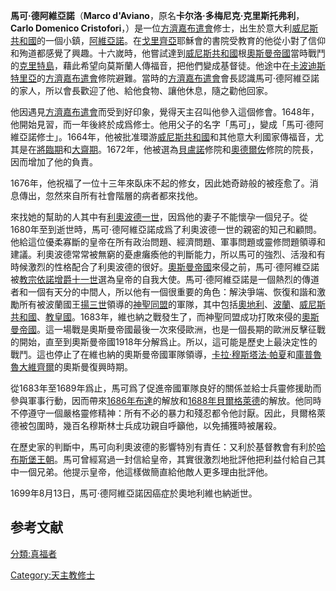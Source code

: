{{refimprove|time=2015-11-30T03:08:28+00:00}}
{{Infobox saint
|name=馬可·德阿維亞諾
|birth_date=1631年11月17日

|death_date=1699年8月13日
|feast_day=8月13日
|venerated_in=
|image=Marco d'Aviano.jpg
|imagesize=100px
|caption=馬可·德阿維亞諾
|birth_place=[[威尼斯共和國|威尼斯共和國]][[阿維亞諾|阿維亞諾]]
|death_place=[[奧地利大公國|奧地利大公國]][[維也納|維也納]]
|titles=真福
|beatified_date=2003年
|beatified_place=
|beatified_by=[[若望·保祿二世|若望·保祿二世]]
|canonized_date=
|canonized_place=
|canonized_by=
|attributes=
|patronage=
|major_shrine=
|suppressed_date=
|issues=
}}
'''馬可·德阿維亞諾'''（'''Marco d'Aviano'''，原名'''卡尔洛·多梅尼克·克里斯托弗利'''，'''Carlo Domenico Cristofori'''，{{bd|1631年|11月17日|1699年|8月13日}}）是一位[[方濟嘉布遣會|方濟嘉布遣會]]修士，出生於意大利[[威尼斯共和國|威尼斯共和國]]的一個小鎮，[[阿維亞諾|阿維亞諾]]。在[[戈里齊亞|戈里齊亞]]耶穌會的書院受教育的他從小對了信仰和殉道都感覺了興趣。十六嵗時，他嘗試達到[[威尼斯共和國|威尼斯共和國]]根[[奧斯曼帝國|奧斯曼帝國]]當時戰鬥的[[克里特島|克里特島]]，藉此希望向莫斯蘭人傳福音，把他們變成基督徒。他途中在[[卡波迪斯特里亞|卡波迪斯特里亞]]的[[方濟嘉布遣會|方濟嘉布遣會]]修院避難。當時的[[方濟嘉布遣會|方濟嘉布遣會]]會長認識馬可·德阿維亞諾的家人，所以會長歡迎了他、給他食物、讓他休息，隨之勸他回家。

他因遇見[[方濟嘉布遣會|方濟嘉布遣會]]而受到好印象，覺得天主召叫他參入這個修會。1648年，他開始見習，而一年後終於成爲修士。他用父子的名字「馬可」，變成「馬可·德阿維亞諾修士」。1664年，他被批准環游[[威尼斯共和國|威尼斯共和國]]和其他意大利國家傳福音，尤其是在[[將臨期|將臨期]]和[[大齋期|大齋期]]。1672年，他被選為[[貝盧諾|貝盧諾]]修院和[[奧德爾佐|奧德爾佐]]修院的院長，因而增加了他的負責。

1676年，他祝福了一位十三年來臥床不起的修女，因此她奇跡般的被痊愈了。消息傳出，忽然來自所有社會階層的病者都來找他。

來找她的幫助的人其中有[[利奧波德一世_(神聖羅馬帝國)|利奧波德一世]]，因爲他的妻子不能懷孕一個兒子。從1680年至到逝世時，馬可·德阿維亞諾成爲了利奧波德一世的親密的知己和顧問。他給這位優柔寡斷的皇帝在所有政治問題、經濟問題、軍事問題或靈修問題領導和建議。利奧波德常常被無窮的憂慮癱瘓他的判斷能力，所以馬可的強烈、活潑和有時候激烈的性格配合了利奧波德的很好。[[奧斯曼帝國|奧斯曼帝國]]來侵之前，馬可·德阿維亞諾被[[教宗依諾增爵十一世|教宗依諾增爵十一世]]選為皇帝的自我大使。馬可·德阿維亞諾是一個熱烈的傳道者和一個有天分的中間人，所以他有一個很重要的角色：解決爭端、恢復和諧和激勵所有被波蘭國王[[揚三世_(波蘭)|揚三世]]領導的[[神聖同盟（1684年）|神聖同盟]]的軍隊，其中包括[[奧地利|奧地利]]、[[波蘭|波蘭]]、[[威尼斯共和國|威尼斯共和國]]、[[教皇國|教皇國]]。1683年，維也納之戰發生了，而神聖同盟成功打敗來侵的[[奧斯曼帝國|奧斯曼帝國]]。這一場戰是奧斯曼帝國最後一次來侵歐洲，也是一個長期的歐洲反擊征戰的開始，直至到奧斯曼帝國1918年分解爲止。所以，這可能是歷史上最決定性的戰鬥。這也停止了在維也納的奧斯曼帝國軍隊領導，[[卡拉·穆斯塔法·帕夏|卡拉·穆斯塔法·帕夏]]和[[庫普魯魯|庫普魯魯]][[大維齊爾|大維齊爾]]的奧斯曼復興時期。

從1683年至1689年爲止，馬可爲了促進帝國軍隊良好的關係並給士兵靈修援助而參與軍事行動，因而帶來[[布達之戰（1686年）|1686年布達]]的解放和[[貝爾格萊德之戰（1688年）|1688年貝爾格萊德]]的解放。他同時不停遵守一個嚴格靈修精神：所有不必的暴力和殘忍都令他討厭。因此，貝爾格萊德被包圍時，幾百名穆斯林士兵成功親自呼籲他，以免捕獲時被屠殺。

在歷史家的判斷中，馬可向利奧波德的影響特別有責任：又利於基督教會有利於[[哈布斯堡王朝|哈布斯堡王朝]]。馬可曾經寫過一封信給皇帝，其實很激烈地批評他把利益付給自己其中一個兄弟。他提示皇帝，他這樣做簡直給他敵人更多理由批評他。

1699年8月13日，馬可·德阿維亞諾因癌症於奧地利維也納逝世。

== 参考文献 ==
{{Reflist}}
[[分類:真福者|分類:真福者]]
[[Category:天主教修士|Category:天主教修士]]